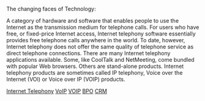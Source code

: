 The changing faces of Technology:

A category of hardware and software that enables people to use the Internet as the transmission medium for telephone calls. For users who have free, or fixed-price Internet access, Internet telephony software essentially provides free telephone calls anywhere in the world. To date, however, Internet telephony does not offer the same quality of telephone service as direct telephone connections. 
There are many Internet telephony applications available. Some, like CoolTalk and NetMeeting, come bundled with popular Web browsers. Others are stand-alone products. Internet telephony products are sometimes called IP telephony, Voice over the Internet (VOI) or Voice over IP (VOIP) products. 

[[http://www.voip-guide.org/internet-telephony.php | Internet Telephony]] 
[[http://www.voip-guide.org/ |VoIP]]
[[http://www.predictive-dialers.org/voip.php |VOIP]]
[[http://www.software-engine.org/bpo-software.php |BPO]]
[[http://www.predictive-dialers.org/crm.php |CRM]]